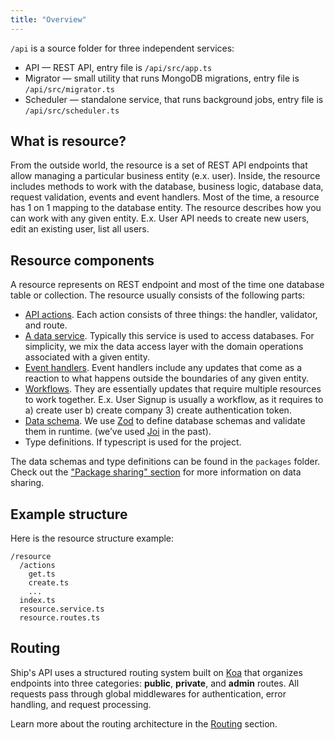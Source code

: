 ```yaml
---
title: "Overview"
---
```


`/api` is a source folder for three independent services:
- API — REST API, entry file is `/api/src/app.ts`
- Migrator — small utility that runs MongoDB migrations, entry file is `/api/src/migrator.ts`
- Scheduler — standalone service, that runs background jobs, entry file is `/api/src/scheduler.ts`

## What is resource?

From the outside world, the resource is a set of REST API endpoints that allow managing a particular business entity (e.x. user). Inside, the resource includes methods to work with the database, business logic, database data, request validation, events and event handlers. Most of the time, a resource has 1 on 1 mapping to the database entity. The resource describes how you can work with any given entity. E.x. User API needs to create new users, edit an existing user, list all users.

## Resource components

A resource represents on REST endpoint and most of the time one database table or collection. The resource usually consists of the following parts:
- [API actions](./api-action). Each action consists of three things: the handler, validator, and route.
- [A data service](./data-service). Typically this service is used to access databases. For simplicity, we mix the data access layer with the domain operations associated with a given entity.
- [Event handlers](./event-handler). Event handlers include any updates that come as a reaction to what happens outside the boundaries of any given entity.
- [Workflows](./workflow). They are essentially updates that require multiple resources to work together. E.x. User Signup is usually a workflow, as it requires to a) create user b) create company 3) create authentication token.
- [Data schema](/package-sharing/schemas). We use [Zod](https://zod.dev/) to define database schemas and validate them in runtime. (we’ve used [Joi](https://joi.dev/) in the past).
- Type definitions. If typescript is used for the project.

The data schemas and type definitions can be found in the `packages` folder. Check out the ["Package sharing" section](/package-sharing/overview) for more information on data sharing.

## Example structure

Here is the resource structure example:

```shell
/resource
  /actions
    get.ts
    create.ts
    ...
  index.ts
  resource.service.ts
  resource.routes.ts
```

## Routing

Ship's API uses a structured routing system built on [Koa](https://koajs.com/) that organizes endpoints into three categories: **public**, **private**, and **admin** routes. All requests pass through global middlewares for authentication, error handling, and request processing.

Learn more about the routing architecture in the [Routing](/api-reference/routing/overview) section.
